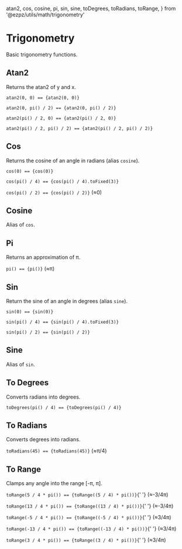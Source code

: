 
  atan2,
  cos,
  cosine,
  pi,
  sin,
  sine,
  toDegrees,
  toRadians,
  toRange,
} from '@ezpz/utils/math/trigonometry'

<Meta title="Utils/Math/Trigonometry" />

# Trigonometry

Basic trigonometry functions.

## Atan2

Returns the atan2 of y and x.

<p>
  <code>atan2(0, 0) == {atan2(0, 0)}</code>
</p>

<p>
  <code>atan2(0, pi() / 2) == {atan2(0, pi() / 2)}</code>
</p>

<p>
  <code>atan2(pi() / 2, 0) == {atan2(pi() / 2, 0)}</code>
</p>

<p>
  <code>atan2(pi() / 2, pi() / 2) == {atan2(pi() / 2, pi() / 2)}</code>
</p>

## Cos

Returns the cosine of an angle in radians (alias `cosine`).

<p>
  <code>cos(0) == {cos(0)}</code>
</p>

<p>
  <code>cos(pi() / 4) == {cos(pi() / 4).toFixed(3)}</code>
</p>

<p>
  <code>cos(pi() / 2) == {cos(pi() / 2)}</code> (&asymp;0)
</p>

## Cosine

Alias of `cos`.

## Pi

Returns an approximation of &pi;.

<p>
  <code>pi() == {pi()}</code> (&asymp;&pi;)
</p>

## Sin

Return the sine of an angle in degrees (alias `sine`).

<p>
  <code>sin(0) == {sin(0)}</code>
</p>

<p>
  <code>sin(pi() / 4) == {sin(pi() / 4).toFixed(3)}</code>
</p>

<p>
  <code>sin(pi() / 2) == {sin(pi() / 2)}</code>
</p>

## Sine

Alias of `sin`.

## To Degrees

Converts radians into degrees.

<p>
  <code>toDegrees(pi() / 4) == {toDegrees(pi() / 4)}</code>
</p>

## To Radians

Converts degrees into radians.

<p>
  <code>toRadians(45) == {toRadians(45)}</code> (&asymp;&pi;/4)
</p>

## To Range

Clamps any angle into the range [-&pi;, &pi;].

<p>
  <code>toRange(5 / 4 * pi()) == {toRange((5 / 4) * pi())}</code>{' '}
  (&asymp;-3/4&pi;)
</p>

<p>
  <code>toRange(13 / 4 * pi()) == {toRange((13 / 4) * pi())}</code>{' '}
  (&asymp;-3/4&pi;)
</p>

<p>
  <code>toRange(-5 / 4 * pi()) == {toRange((-5 / 4) * pi())}</code>{' '}
  (&asymp;3/4&pi;)
</p>

<p>
  <code>toRange(-13 / 4 * pi()) == {toRange((-13 / 4) * pi())}</code>{' '}
  (&asymp;3/4&pi;)
</p>

<p>
  <code>toRange(3 / 4 * pi()) == {toRange((3 / 4) * pi())}</code>{' '}
  (&asymp;3/4&pi;)
</p>
